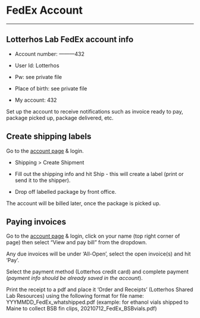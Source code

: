 # FedEx Account

------------------------------------------------------------------------

## **Lotterhos Lab FedEx account info** {.unnumbered}

-   Account number: ---------432

-   User Id: Lotterhos

-   Pw: see private file

-   Place of birth: see private file

-   My account: 432

Set up the account to receive notifications such as invoice ready to pay, package picked up, package delivered, etc.

## **Create shipping labels** {.unnumbered}

Go to the [account page](https://www.fedex.com/shipping/shipEntryAction.do?method=doEntry&link=1&locale=en_US&urlparams=us&sType=FShipping) & login.

-   Shipping \> Create Shipment

-   Fill out the shipping info and hit Ship - this will create a label (print or send it to the shipper).

-   Drop off labelled package by front office.

The account will be billed later, once the package is picked up.

## **Paying invoices** {.unnumbered}

Go to the [account page](https://www.fedex.com/en-us/home.html) & login, click on your name (top right corner of page) then select "View and pay bill" from the dropdown.

Any due invoices will be under 'All-Open', select the open invoice(s) and hit 'Pay'.

Select the payment method (Lotterhos credit card) and complete payment (*payment info should be already saved in the account*).

Print the receipt to a pdf and place it 'Order and Receipts' (Lotterhos Shared Lab Resources) using the following format for file name: YYYMMDD_FedEx_whatshipped.pdf (example: for ethanol vials shipped to Maine to collect BSB fin clips, 20210712_FedEx_BSBvials.pdf)\
